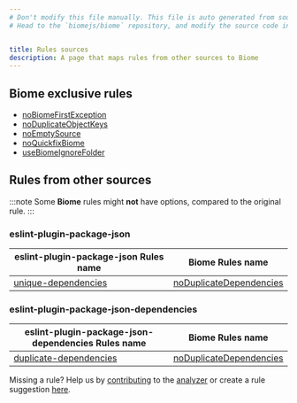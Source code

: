 ```yaml
---
# Don't modify this file manually. This file is auto generated from source, and you will lose your changes next time the website is built.
# Head to the `biomejs/biome` repository, and modify the source code in there.


title: Rules sources
description: A page that maps rules from other sources to Biome
---
```

    
## Biome exclusive rules
- [noBiomeFirstException](/linter/rules/no-biome-first-exception) 
- [noDuplicateObjectKeys](/linter/rules/no-duplicate-object-keys) 
- [noEmptySource](/linter/rules/no-empty-source) 
- [noQuickfixBiome](/linter/rules/no-quickfix-biome) 
- [useBiomeIgnoreFolder](/linter/rules/use-biome-ignore-folder) 
## Rules from other sources
:::note
Some **Biome** rules might **not** have options, compared to the original rule.
:::
### eslint-plugin-package-json
| eslint-plugin-package-json Rules name | Biome Rules name |
| ---- | ---- |
| [unique-dependencies](https://github.com/JoshuaKGoldberg/eslint-plugin-package-json/blob/main/docs/rules/unique-dependencies.md) |[noDuplicateDependencies](/linter/rules/no-duplicate-dependencies) |
### eslint-plugin-package-json-dependencies
| eslint-plugin-package-json-dependencies Rules name | Biome Rules name |
| ---- | ---- |
| [duplicate-dependencies](https://github.com/idan-at/eslint-plugin-package-json-dependencies/blob/master/docs/rules/duplicate-dependencies.md) |[noDuplicateDependencies](/linter/rules/no-duplicate-dependencies) |

Missing a rule? Help us by [contributing](https://github.com/biomejs/biome/blob/main/CONTRIBUTING.md) to the [analyzer](https://github.com/biomejs/biome/blob/main/crates/biome_analyze/CONTRIBUTING.md) or create a rule suggestion [here](https://github.com/biomejs/biome/discussions/categories/rule-suggestion).
